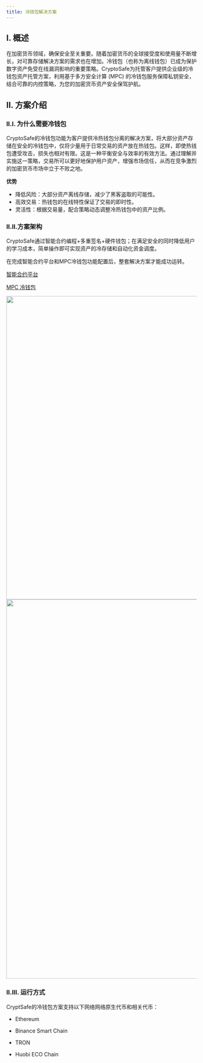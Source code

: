 ```yaml
---
title: 冷钱包解决方案
---
```


## I. 概述
在加密货币领域，确保安全至关重要。随着加密货币的全球接受度和使用量不断增长，对可靠存储解决方案的需求也在增加。冷钱包（也称为离线钱包）已成为保护数字资产免受在线漏洞影响的重要策略。CryptoSafe为托管客户提供企业级的冷钱包资产托管方案，利用基于多方安全计算 (MPC) 的冷钱包服务保障私钥安全，结合可靠的内控策略，为您的加密货币资产安全保驾护航。




## II. 方案介绍

### II.I.  为什么需要冷钱包
CryptoSafe的冷钱包功能为客户提供冷热钱包分离的解决方案，将大部分资产存储在安全的冷钱包中，仅将少量用于日常交易的资产放在热钱包。这样，即使热钱包遭受攻击，损失也相对有限。这是一种平衡安全与效率的有效方法。通过理解并实施这一策略，交易所可以更好地保护用户资产，增强市场信任，从而在竞争激烈的加密货币市场中立于不败之地。


**优势**

* 降低风险：大部分资产离线存储，减少了黑客盗取的可能性。
* 高效交易：热钱包的在线特性保证了交易的即时性。
* 灵活性：根据交易量，配合策略动态调整冷热钱包中的资产比例。

### II.II.方案架构
CryptoSafe通过智能合约编程+多重签名+硬件钱包；在满足安全的同时降低用户的学习成本，简单操作即可实现资产的冷存储和自动化资金调度。




<Note>
在完成智能合约平台和MPC冷钱包功能配置后，整套解决方案才能成功运转。



[智能合约平台](/help-center/manage-mpc/Coldwallet/smartcontractplatform)

[MPC 冷钱包](/help-center/manage-mpc/Coldwallet/managwallet)

</Note>

<div className="w-full flex items-center justify-center">
    <img src="/images/help-center/solutionstracn.jpeg" width="800"/>
</div>
<div className="w-full flex items-center justify-center">
    <img src="/images/help-center/coldoperatingcn.jpeg" width="1000"/>
</div>



### II.III. 运行方式


CryptSafe的冷钱包方案支持以下网络网络原生代币和相关代币：

* Ethereum

* Binance Smart Chain

* TRON

* Huobi ECO Chain

